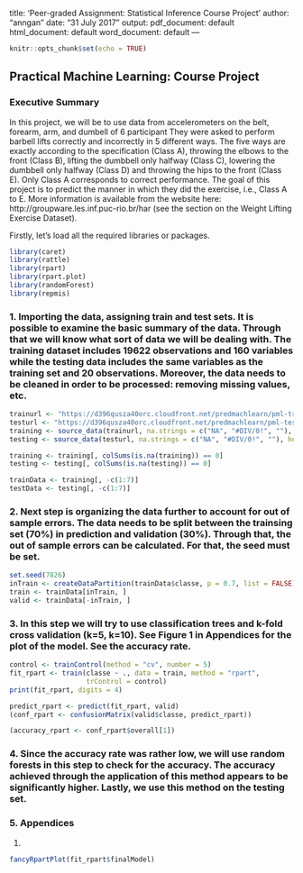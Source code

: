 title: 'Peer-graded Assignment: Statistical Inference Course Project'
author: "anngan"
date: "31 July 2017"
output:
  pdf_document: default
  html_document: default
  word_document: default
---
```{r setup, include=FALSE}
knitr::opts_chunk$set(echo = TRUE)
```

## Practical Machine Learning: Course Project

### Executive Summary
In this project, we will be to use data from accelerometers on the belt, forearm, arm, and dumbell of 6 participant They were asked to perform barbell lifts correctly and incorrectly in 5 different ways. The five ways are exactly according to the specification (Class A), throwing the elbows to the front (Class B), lifting the dumbbell only halfway (Class C), lowering the dumbbell only halfway (Class D) and throwing the hips to the front (Class E). Only Class A corresponds to correct performance. The goal of this project is to predict the manner in which they did the exercise, i.e., Class A to E. More information is available from the website here: http://groupware.les.inf.puc-rio.br/har (see the section on the Weight Lifting Exercise Dataset).



Firstly, let's load all the required libraries or packages.

```{r, echo=TRUE}
library(caret)
library(rattle)
library(rpart)
library(rpart.plot)
library(randomForest)
library(repmis)
```

###  1. Importing the data, assigning train and test sets. It is possible to examine the basic summary of the data. Through that we will know what sort of data we will be dealing with. The training dataset includes 19622 observations and 160 variables while the testing data includes the same variables as the training set and 20 observations. Moreover, the data needs to be cleaned in order to be processed: removing missing values, etc.

```{r, echo=TRUE}
trainurl <- "https://d396qusza40orc.cloudfront.net/predmachlearn/pml-training.csv"
testurl <- "https://d396qusza40orc.cloudfront.net/predmachlearn/pml-testing.csv"
training <- source_data(trainurl, na.strings = c("NA", "#DIV/0!", ""), header = TRUE)
testing <- source_data(testurl, na.strings = c("NA", "#DIV/0!", ""), header = TRUE)
```

```{r, echo=TRUE}
training <- training[, colSums(is.na(training)) == 0]
testing <- testing[, colSums(is.na(testing)) == 0]

trainData <- training[, -c(1:7)]
testData <- testing[, -c(1:7)]
```

### 2. Next step is organizing the data further to account for out of sample errors. The data needs to be split between the trainsing set (70%) in prediction and validation (30%). Through that, the out of sample errors can be calculated. For that, the seed must be set.


```{r, echo=TRUE}
set.seed(7826) 
inTrain <- createDataPartition(trainData$classe, p = 0.7, list = FALSE)
train <- trainData[inTrain, ]
valid <- trainData[-inTrain, ]
```


### 3. In this step we will try to use classification trees and k-fold cross validation (k=5, k=10). See Figure 1 in Appendices for the plot of the model. See the accuracy rate.

```{r, echo=TRUE}
control <- trainControl(method = "cv", number = 5)
fit_rpart <- train(classe ~ ., data = train, method = "rpart", 
                   trControl = control)
print(fit_rpart, digits = 4)
```
```{r, echo=TRUE}
predict_rpart <- predict(fit_rpart, valid)
(conf_rpart <- confusionMatrix(valid$classe, predict_rpart))
```
```{r, echo=TRUE}
(accuracy_rpart <- conf_rpart$overall[1])
```

###   4. Since the accuracy rate was rather low, we will use random forests in this step to check for the accuracy. The accuracy achieved through the application of this method appears to be significantly higher. Lastly, we use this method on the testing set.


###   5. Appendices
1.
```{r, echo=TRUE}
fancyRpartPlot(fit_rpart$finalModel)
```